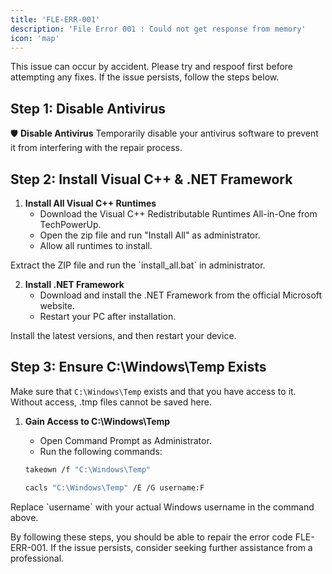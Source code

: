 ```yaml
---
title: 'FLE-ERR-001'
description: 'File Error 001 : Could not get response from memory'
icon: 'map'
---
```



<Note>
This issue can occur by accident. Please try and respoof first before attempting any fixes. If the issue persists, follow the steps below.
</Note>

## Step 1: Disable Antivirus
🛡️ **Disable Antivirus**
Temporarily disable your antivirus software to prevent it from interfering with the repair process.

## Step 2: Install Visual C++ & .NET Framework

1. **Install All Visual C++ Runtimes**
    - Download the Visual C++ Redistributable Runtimes All-in-One from TechPowerUp.
    - Open the zip file and run "Install All" as administrator.
    - Allow all runtimes to install.

<CardGroup cols={1}>
  <Card
    title="Download Visual C++ Framework (All Versions)"
    icon="link"
    href="https://www.techpowerup.com/download/visual-c-redistributable-runtime-package-all-in-one/"
  >
    Extract the ZIP file and run the `install_all.bat` in administrator.
  </Card>
</CardGroup>

2. **Install .NET Framework**
    - Download and install the .NET Framework from the official Microsoft website.
    - Restart your PC after installation.

<CardGroup cols={1}>
  <Card
    title="Download Latest .NET Framework"
    icon="link"
    href="https://dotnet.microsoft.com/download/dotnet-framework"
  >
    Install the latest versions, and then restart your device.
  </Card>
</CardGroup>

## Step 3: Ensure C:\Windows\Temp Exists

Make sure that `C:\Windows\Temp` exists and that you have access to it. Without access, .tmp files cannot be saved here.

1. **Gain Access to C:\Windows\Temp**
    - Open Command Prompt as Administrator.
    - Run the following commands:

    ```sh
    takeown /f "C:\Windows\Temp"
    ```

    ```sh
    cacls "C:\Windows\Temp" /E /G username:F
    ```

<Warning>
Replace `username` with your actual Windows username in the command above.
</Warning>

By following these steps, you should be able to repair the error code FLE-ERR-001. If the issue persists, consider seeking further assistance from a professional.
